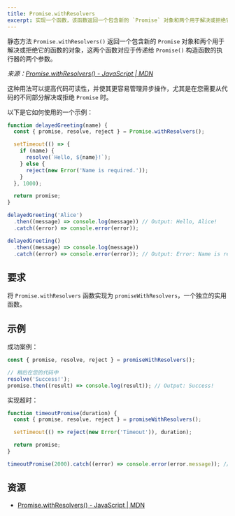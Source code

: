 ```yaml
---
title: Promise.withResolvers
excerpt: 实现一个函数，该函数返回一个包含新的 `Promise` 对象和两个用于解决或拒绝它的函数的对象
---
```


静态方法 `Promise.withResolvers()` 返回一个包含新的 `Promise` 对象和两个用于解决或拒绝它的函数的对象，这两个函数对应于传递给 `Promise()` 构造函数的执行器的两个参数。

*来源：[Promise.withResolvers() - JavaScript | MDN](https://developer.mozilla.org/en-US/docs/Web/JavaScript/Reference/Global_Objects/Promise/withResolvers)*

这种用法可以提高代码可读性，并使其更容易管理异步操作，尤其是在您需要从代码的不同部分解决或拒绝 `Promise` 时。

以下是它如何使用的一个示例：

```js
function delayedGreeting(name) {
  const { promise, resolve, reject } = Promise.withResolvers();

  setTimeout(() => {
    if (name) {
      resolve(`Hello, ${name}!`);
    } else {
      reject(new Error('Name is required.'));
    }
  }, 1000);

  return promise;
}

delayedGreeting('Alice')
  .then((message) => console.log(message)) // Output: Hello, Alice!
  .catch((error) => console.error(error));

delayedGreeting()
  .then((message) => console.log(message))
  .catch((error) => console.error(error)); // Output: Error: Name is required.
```

## 要求

将 `Promise.withResolvers` 函数实现为 `promiseWithResolvers`，一个独立的实用函数。

## 示例

成功案例：

```js
const { promise, resolve, reject } = promiseWithResolvers();

// 稍后在您的代码中
resolve('Success!');
promise.then((result) => console.log(result)); // Output: Success!
```

实现超时：

```js
function timeoutPromise(duration) {
  const { promise, resolve, reject } = promiseWithResolvers();

  setTimeout(() => reject(new Error('Timeout')), duration);

  return promise;
}

timeoutPromise(2000).catch((error) => console.error(error.message)); // Output after 2 seconds: Timeout
```

## 资源

* [Promise.withResolvers() - JavaScript | MDN](https://developer.mozilla.org/en-US/docs/Web/JavaScript/Reference/Global_Objects/Promise/withResolvers)

